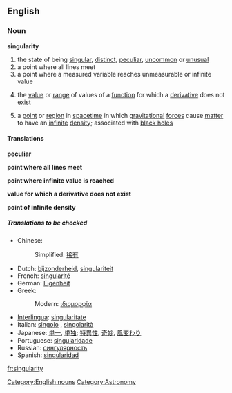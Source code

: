 ==English==
===Noun===
'''singularity'''

# the state of being [[singular]], [[distinct]], [[peculiar]], [[uncommon]] or [[unusual]]
# a point where all lines meet
# a point where a measured variable reaches unmeasurable or infinite value
#{{mathematics}} the [[value]] or [[range]] of values of a [[function]] for which a [[derivative]] does not [[exist]]
#{{physics}} a [[point]] or [[region]] in [[spacetime]] in which [[gravitational]] [[force]]s cause [[matter]] to have an [[infinite]] [[density]]; associated with [[black hole]]s

====Translations====
'''peculiar'''
{{top}}
{{mid}}
{{bottom}}

'''point where all lines meet'''
{{top}}
{{mid}}
{{bottom}}

'''point where infinite value is reached'''
{{top}}
{{mid}}
{{bottom}}

'''value for which a derivative does not exist'''
{{top}}
{{mid}}
{{bottom}}

'''point of infinite density'''
{{top}}
{{mid}}
{{bottom}}

=====Translations to be checked=====
{{checktrans}}
*Chinese:
*:Simplified: [[稀有]]
*Dutch: [[bijzonderheid]], [[singulariteit]]
*French: [[singularité]] {{f}}
*German: [[Eigenheit]]
*Greek:
*:Modern: [[ιδιομορφία]]
*[[Interlingua]]: [[singularitate]]
*Italian: [[singolo]] {{m}}, [[singolarità]] {{f}}
*Japanese: [[単一]], [[単独]]; [[特異性]], [[奇妙]], [[風変わり]]
*Portuguese: [[singularidade]] {{f}}
*Russian: [[сингулярность]]
*Spanish: [[singularidad]] {{f}}

[[Category:English nouns]]
[[Category:Astronomy]]

[[fr:singularity]]